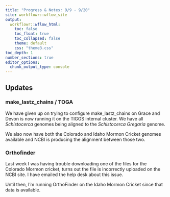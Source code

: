 ```yaml
---
title: "Progress & Notes: 9/9 - 9/20"
site: workflowr::wflow_site
output:
  workflowr::wflow_html:
    toc: false
    toc_float: true
    toc_collapsed: false
    theme: default
    css: "theme3.css"
toc_depth: 1
number_sections: true
editor_options:
  chunk_output_type: console
---
```


## Updates{.tabset}

### make_lastz_chains / TOGA
We have given up on trying to configure make_lastz_chains on Grace and Devon is now running it on the TIGGS internal cluster. We have all *Schistocerca* genomes being aligned to the *Schistocerca Gregaria* genome.

We also now have both the Colorado and Idaho Mormon Cricket genomes available and NCBI is producing the alignment between those two.

### Orthofinder
Last week I was having trouble downloading one of the files for the Colorado Mormon cricket, turns out the file is incorrectly uploaded on the NCBI site. I have emailed the help desk about this issue.

Until then, I'm running OrthoFinder on the Idaho Mormon Cricket since that data is available.
